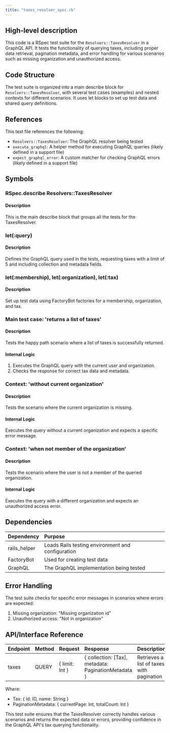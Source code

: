 ```yaml
---
title: "taxes_resolver_spec.rb"
---
```


## High-level description
This code is a RSpec test suite for the `Resolvers::TaxesResolver` in a GraphQL API. It tests the functionality of querying taxes, including proper data retrieval, pagination metadata, and error handling for various scenarios such as missing organization and unauthorized access.

## Code Structure
The test suite is organized into a main describe block for `Resolvers::TaxesResolver`, with several test cases (examples) and nested contexts for different scenarios. It uses let blocks to set up test data and shared query definitions.

## References
This test file references the following:
- `Resolvers::TaxesResolver`: The GraphQL resolver being tested
- `execute_graphql`: A helper method for executing GraphQL queries (likely defined in a support file)
- `expect_graphql_error`: A custom matcher for checking GraphQL errors (likely defined in a support file)

## Symbols

### RSpec.describe Resolvers::TaxesResolver
#### Description
This is the main describe block that groups all the tests for the TaxesResolver.

### let(:query)
#### Description
Defines the GraphQL query used in the tests, requesting taxes with a limit of 5 and including collection and metadata fields.

### let(:membership), let(:organization), let(:tax)
#### Description
Set up test data using FactoryBot factories for a membership, organization, and tax.

### Main test case: 'returns a list of taxes'
#### Description
Tests the happy path scenario where a list of taxes is successfully returned.

#### Internal Logic
1. Executes the GraphQL query with the current user and organization.
2. Checks the response for correct tax data and metadata.

### Context: 'without current organization'
#### Description
Tests the scenario where the current organization is missing.

#### Internal Logic
Executes the query without a current organization and expects a specific error message.

### Context: 'when not member of the organization'
#### Description
Tests the scenario where the user is not a member of the queried organization.

#### Internal Logic
Executes the query with a different organization and expects an unauthorized access error.

## Dependencies
| Dependency | Purpose |
|:-----------|:--------|
| rails_helper | Loads Rails testing environment and configuration |
| FactoryBot | Used for creating test data |
| GraphQL | The GraphQL implementation being tested |

## Error Handling
The test suite checks for specific error messages in scenarios where errors are expected:
1. Missing organization: "Missing organization id"
2. Unauthorized access: "Not in organization"

## API/Interface Reference
| Endpoint | Method | Request | Response | Description |
|:---------|:-------|:--------|:---------|:------------|
| taxes | QUERY | { limit: Int } | { collection: [Tax], metadata: PaginationMetadata } | Retrieves a list of taxes with pagination |

Where:
- Tax: { id: ID, name: String }
- PaginationMetadata: { currentPage: Int, totalCount: Int }

This test suite ensures that the TaxesResolver correctly handles various scenarios and returns the expected data or errors, providing confidence in the GraphQL API's tax querying functionality.